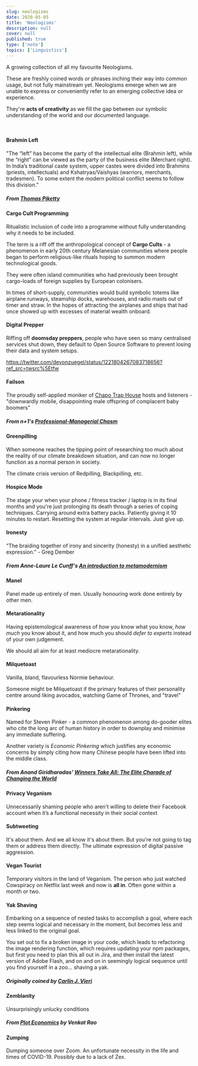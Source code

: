 ```yaml
---
slug: neologisms
date: 2020-05-05
title: 'Neologisms'
description: null
cover: null
published: true
type: ['note']
topics: ['Linguistics']
---
```


A growing collection of all my favourite <a noTip to="https://en.wikipedia.org/wiki/Neologism">Neologisms</a>.

These are freshly coined words or phrases inching their way into common usage, but not fully mainstream yet.  Neologisms emerge when we are unable to express or conveniently refer to an emerging collective idea or experience.  

They're **acts of creativity** as we fill the gap between our symbolic understanding of the world and our documented language.

<br />

<SimpleCard width="800px">

#### Brahmin Left

"The “left” has become the party of the intellectual elite (Brahmin left), while the “right” can be viewed as the party of the business elite (Merchant right). In India’s traditional caste system, upper castes were divided into Brahmins (priests, intellectuals) and Kshatryas/Vaishyas (warriors, merchants, tradesmen). To some extent the modern political conflict seems to follow this division."

##### From <a href="http://piketty.pse.ens.fr/files/Piketty2018.pdf">Thomas Piketty </a>

</SimpleCard>

<SimpleCard width="800px">

#### Cargo Cult Programming

Ritualistic inclusion of code into a programme without fully understanding why it needs to be included.

The term is a riff off the anthropological concept of **Cargo Cults** - a phenomenon in early 20th century Melanesian communities where people began to perform religious-like rituals hoping to summon modern technological goods. 

They were often island communities who had previously been brought cargo-loads of foreign supplies by European colonisers.

In times of short-supply, communities would build symbolic totems like airplane runways, steamship docks, warehouses, and radio masts out of timer and straw. In the hopes of attracting the airplanes and ships that had once showed up with excesses of material wealth onboard.

</SimpleCard>

<SimpleCard width="800px">

#### Digital Prepper

Riffing off **doomsday preppers**, people who have seen so many centralised services shut down, they default to Open Source Software to prevent losing their data and system setups.

https://twitter.com/devonzuegel/status/1221804267083718656?ref_src=twsrc%5Etfw

</SimpleCard>


<SimpleCard width="800px">

#### Failson

The proudly self-applied moniker of <a href="https://en.wikipedia.org/wiki/Chapo_Trap_House">Chapo Trap House</a> hosts and listeners - "downwardly mobile, disappointing male offspring of complacent baby boomers"

##### From n+1's <a href="https://nplusonemag.com/online-only/online-only/professional-managerial-chasm/">Professional-Managerial Chasm</a>

</SimpleCard>

<SimpleCard width="800px">

#### Greenpilling

When someone reaches the tipping point of researching too much about the reality of our climate breakdown situation, and can now no longer function as a normal person in society.

The climate crisis version of Redpilling, Blackpilling, etc. 

</SimpleCard>

<SimpleCard width="800px">

#### Hospice Mode

The stage your when your phone / fitness tracker / laptop is in its final months and you're just prolonging its death through a series of coping techniques. Carrying around extra battery packs. Patiently giving it 10 minutes to restart. Resetting the system at regular intervals. Just give up.

</SimpleCard>

<SimpleCard width="800px">

#### Ironesty

“The braiding together of irony and sincerity (honesty) in a unified aesthetic expression.” - Greg Dember

##### From Anne-Laure Le Cunff's <a href="https://nesslabs.com/metamodernism">An introduction to metamodernism</a>

</SimpleCard>

<SimpleCard width="800px">

#### Manel

Panel made up entirely of men. Usually honouring work done entirely by other men. 

</SimpleCard>



<SimpleCard width="800px">

#### Metarationality

Having epistemological awareness of _how_ you know what you know, _how much_ you know about it, and how much you should _defer to experts_ instead of your own judgement.

We should all aim for at least mediocre metarationality.

</SimpleCard>


<SimpleCard width="800px">

#### Milquetoast

Vanilla, bland, flavourless Normie behaviour.

Someone might be Milquetoast if the primary features of their personality centre around liking avocados, watching Game of Thrones, and "travel"

</SimpleCard>



<SimpleCard width="800px">

#### Pinkering

Named for Steven Pinker - a common phenomenon among do-gooder elites who cite the long arc of human history in order to downplay and minimise any immediate suffering.

Another variety is _Economic Pinkering_ which justifies any economic concerns by simply citing how many Chinese people have been lifted into the middle class.

##### From Anand Giridharadas' <a href='https://en.wikipedia.org/wiki/Winners_Take_All:_The_Elite_Charade_of_Changing_the_World'>Winners Take All: The Elite Charade of Changing the World</a>

</SimpleCard>

<SimpleCard width="800px">

#### Privacy Veganism

Unnecessarily shaming people who aren't willing to delete their Facebook account when it’s a functional necessity in their social context

</SimpleCard>

<SimpleCard width="800px">

#### Subtweeting

It's about them. And we all know it's about them.
But you're not going to tag them or address them directly. The ultimate expression of digital passive aggression.

</SimpleCard>

<SimpleCard width="800px">

#### Vegan Tourist

Temporary visitors in the land of Veganism. The person who just watched Cowspiracy on Netflix last week and now is __all in__. Often gone within a month or two.

</SimpleCard>

<SimpleCard width="800px">

#### Yak Shaving

Embarking on a sequence of nested tasks to accomplish a goal, where each step seems logical and necessary in the moment, but becomes less and less linked to the original goal.

You set out to fix a broken image in your code, which leads to refactoring the image rendering function, which requires updating your npm packages, but first you need to plan this all out in Jira, and then install the latest version of Adobe Flash, and on and on in seemingly logical sequence until you find yourself in a zoo... shaving a yak.

##### Originally coined by <a href="https://projects.csail.mit.edu/gsb/old-archive/gsb-archive/gsb2000-02-11">Carlin J. Vieri</a>

</SimpleCard>

<SimpleCard width="800px">

#### Zemblanity

Unsurprisingly unlucky conditions

##### From <a href="https://www.ribbonfarm.com/2020/03/09/plot-economics/">Plot Economics</a> by Venkat Rao

</SimpleCard>

<SimpleCard width="800px">

#### Zumping

Dumping someone over Zoom. An unfortunate necessity in the life and times of COVID-19.
Possibly due to a lack of Zex.

</SimpleCard>